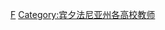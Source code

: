 {{Commons cat|Carnegie Mellon University faculty}}

[[Category:卡內基美隆大學|F]]
[[Category:宾夕法尼亚州各高校教师|Category:宾夕法尼亚州各高校教师]]